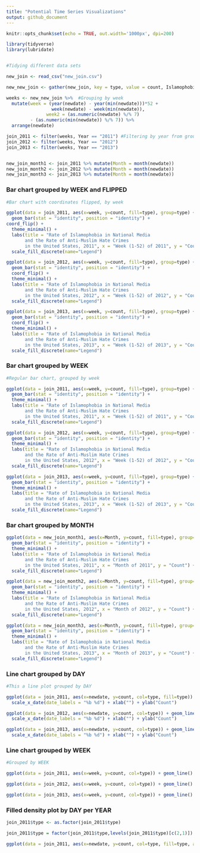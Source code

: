 ```yaml
---
title: "Potential Time Series Visualizations"
output: github_document
---
```


```r
knitr::opts_chunk$set(echo = TRUE, out.width='1000px', dpi=200)

library(tidyverse)
library(lubridate)



```


```r

#Tidying different data sets

new_join <- read_csv("new_join.csv")

new_new_join <- gather(new_join, key = type, value = count, Islamophobia, Anti_Muslim) #Creating "type" variable to plot both sets of data in one visualization

weeks <- new_new_join %>%  #Grouping by week
  mutate(week = (year(newdate) - year(min(newdate)))*52 + 
                 week(newdate) - week(min(newdate)),
               week2 = (as.numeric(newdate) %/% 7) 
         - (as.numeric(min(newdate)) %/% 7)) %>%
  arrange(newdate)

join_2011 <- filter(weeks, Year == "2011") #Filtering by year from grouped weeks data
join_2012 <- filter(weeks, Year == "2012")
join_2013 <- filter(weeks, Year == "2013")


new_join_month1 <- join_2011 %>% mutate(Month = month(newdate))
new_join_month2 <- join_2012 %>% mutate(Month = month(newdate))
new_join_month3 <- join_2013 %>% mutate(Month = month(newdate))

```

### Bar chart grouped by WEEK and FLIPPED

```r

#Bar chart with coordinates flipped, by week

ggplot(data = join_2011, aes(x=week, y=count, fill=type), group=type) + 
  geom_bar(stat = "identity", position = "identity") +
coord_flip() +
  theme_minimal() +
  labs(title = "Rate of Islamophobia in National Media 
       and the Rate of Anti-Muslim Hate Crimes 
       in the United States, 2011", x = "Week (1-52) of 2011", y = "Count") + 
  scale_fill_discrete(name="Legend")

ggplot(data = join_2012, aes(x=week, y=count, fill=type), group=type) + 
  geom_bar(stat = "identity", position = "identity") +
  coord_flip() +
  theme_minimal() +
  labs(title = "Rate of Islamophobia in National Media 
       and the Rate of Anti-Muslim Hate Crimes 
       in the United States, 2012", x = "Week (1-52) of 2012", y = "Count") + 
  scale_fill_discrete(name="Legend")

ggplot(data = join_2013, aes(x=week, y=count, fill=type), group=type) + 
  geom_bar(stat = "identity", position = "identity") +
  coord_flip() +
  theme_minimal() +
  labs(title = "Rate of Islamophobia in National Media 
       and the Rate of Anti-Muslim Hate Crimes 
       in the United States, 2013", x = "Week (1-52) of 2013", y = "Count") + 
  scale_fill_discrete(name="Legend")
```


### Bar chart grouped by WEEK


```r

#Regular bar chart, grouped by week

ggplot(data = join_2011, aes(x=week, y=count, fill=type), group=type) + 
  geom_bar(stat = "identity", position = "identity") +
  theme_minimal() +
  labs(title = "Rate of Islamophobia in National Media 
       and the Rate of Anti-Muslim Hate Crimes 
       in the United States, 2011", x = "Week (1-52) of 2011", y = "Count") + 
  scale_fill_discrete(name="Legend")

ggplot(data = join_2012, aes(x=week, y=count, fill=type), group=type) + 
  geom_bar(stat = "identity", position = "identity") +
  theme_minimal() +
  labs(title = "Rate of Islamophobia in National Media 
       and the Rate of Anti-Muslim Hate Crimes 
       in the United States, 2012", x = "Week (1-52) of 2012", y = "Count") + 
  scale_fill_discrete(name="Legend")

ggplot(data = join_2013, aes(x=week, y=count, fill=type), group=type) + 
  geom_bar(stat = "identity", position = "identity") +
  theme_minimal() +
  labs(title = "Rate of Islamophobia in National Media 
       and the Rate of Anti-Muslim Hate Crimes 
       in the United States, 2013", x = "Week (1-52) of 2013", y = "Count") + 
  scale_fill_discrete(name="Legend")

```

### Bar chart grouped by MONTH

```r

ggplot(data = new_join_month1, aes(x=Month, y=count, fill=type), group=type) + 
  geom_bar(stat = "identity", position = "identity") +
  theme_minimal() +
  labs(title = "Rate of Islamophobia in National Media 
       and the Rate of Anti-Muslim Hate Crimes 
       in the United States, 2011", x = "Month of 2011", y = "Count") + 
  scale_fill_discrete(name="Legend")

ggplot(data = new_join_month2, aes(x=Month, y=count, fill=type), group=type) + 
  geom_bar(stat = "identity", position = "identity") +
  theme_minimal() +
  labs(title = "Rate of Islamophobia in National Media 
       and the Rate of Anti-Muslim Hate Crimes 
       in the United States, 2012", x = "Month of 2012", y = "Count") + 
  scale_fill_discrete(name="Legend")

ggplot(data = new_join_month3, aes(x=Month, y=count, fill=type), group=type) + 
  geom_bar(stat = "identity", position = "identity") +
  theme_minimal() +
  labs(title = "Rate of Islamophobia in National Media 
       and the Rate of Anti-Muslim Hate Crimes 
       in the United States, 2013", x = "Month of 2013", y = "Count") + 
  scale_fill_discrete(name="Legend")
```



### Line chart grouped by DAY 

```r

#This a line plot grouped by DAY

ggplot(data = join_2011, aes(x=newdate, y=count, col=type, fill=type)) + geom_line() +
  scale_x_date(date_labels = "%b %d") + xlab("") + ylab("Count")

ggplot(data = join_2012, aes(x=newdate, y=count, col=type)) + geom_line() +
  scale_x_date(date_labels = "%b %d") + xlab("") + ylab("Count")

ggplot(data = join_2013, aes(x=newdate, y=count, col=type)) + geom_line() +
  scale_x_date(date_labels = "%b %d") + xlab("") + ylab("Count")
```


### Line chart grouped by WEEK
```r

#Grouped by WEEK

ggplot(data = join_2011, aes(x=week, y=count, col=type)) + geom_line() 

ggplot(data = join_2012, aes(x=week, y=count, col=type)) + geom_line() 

ggplot(data = join_2013, aes(x=week, y=count, col=type)) + geom_line() 

```

### Filled density plot by DAY per YEAR  

```r

join_2011$type <- as.factor(join_2011$type)

join_2011$type = factor(join_2011$type,levels(join_2011$type)[c(2,1)])

ggplot(data = join_2011, aes(x=newdate, y=count, col=type, fill=type, alpha=.3)) + geom_density(stat = "identity") + theme_minimal() + scale_fill_manual(values=c("#bfd0e0", "#027aca")) + scale_color_manual(values=c("#bfd0e0", "#027aca"))
```



